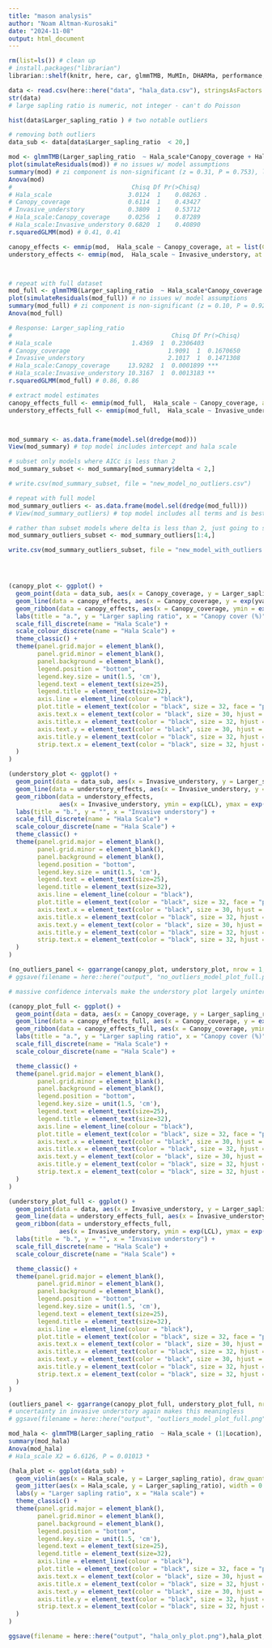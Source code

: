 ```yaml
---
title: "mason analysis"
author: "Noam Altman-Kurosaki"
date: "2024-11-08"
output: html_document
---
```


```r
rm(list=ls()) # clean up
# install.packages("librarian")
librarian::shelf(knitr, here, car, glmmTMB, MuMIn, DHARMa, performance, effects, emmeans, ggplot2, ggpubr)

```


```r
data <- read.csv(here::here("data", "hala_data.csv"), stringsAsFactors = T)
str(data) 
# large sapling ratio is numeric, not integer - can't do Poisson

hist(data$Larger_sapling_ratio ) # two notable outliers

# removing both outliers 
data_sub <- data[data$Larger_sapling_ratio  < 20,]

```


```r
mod <- glmmTMB(Larger_sapling_ratio  ~ Hala_scale*Canopy_coverage + Hala_scale*Invasive_understory + (1|Location), family = ziGamma("log"), ziformula = ~1, data = data_sub, na.action = na.pass)
plot(simulateResiduals(mod)) # no issues w/ model assumptions
summary(mod) # zi component is non-significant (z = 0.31, P = 0.753), low variance in random effects
Anova(mod)
#                                 Chisq Df Pr(>Chisq)  
# Hala_scale                     3.0124  1    0.08263 .
# Canopy_coverage                0.6114  1    0.43427  
# Invasive_understory            0.3809  1    0.53712  
# Hala_scale:Canopy_coverage     0.0256  1    0.87289  
# Hala_scale:Invasive_understory 0.6820  1    0.40890  
r.squaredGLMM(mod) # 0.41, 0.41

canopy_effects <- emmip(mod,  Hala_scale ~ Canopy_coverage, at = list(Canopy_coverage = seq(24,100,0.5)), CIs = T, plotit = F)
understory_effects <- emmip(mod,  Hala_scale ~ Invasive_understory, at = list(Invasive_understory = seq(0,80,1)), CIs = T, plotit = F)



# repeat with full dataset
mod_full <- glmmTMB(Larger_sapling_ratio  ~ Hala_scale*Canopy_coverage + Hala_scale*Invasive_understory + (1|Location), family = ziGamma("log"), ziformula = ~1, data = data, na.action = na.pass)
plot(simulateResiduals(mod_full)) # no issues w/ model assumptions
summary(mod_full) # zi component is non-significant (z = 0.10, P = 0.92), low variance in random effects
Anova(mod_full)

# Response: Larger_sapling_ratio 
#                                            Chisq Df Pr(>Chisq)    
# Hala_scale                      1.4369  1  0.2306403    
# Canopy_coverage                           1.9091  1  0.1670650    
# Invasive_understory                       2.1017  1  0.1471308    
# Hala_scale:Canopy_coverage     13.9282  1  0.0001899 ***
# Hala_scale:Invasive_understory 10.3167  1  0.0013183 ** 
r.squaredGLMM(mod_full) # 0.86, 0.86

# extract model estimates
canopy_effects_full <- emmip(mod_full,  Hala_scale ~ Canopy_coverage, at = list(Canopy_coverage = seq(7,100,0.5)), CIs = T, plotit = F)
understory_effects_full <- emmip(mod_full,  Hala_scale ~ Invasive_understory, at = list(Invasive_understory = seq(0,80,1)), CIs = T, plotit = F)



mod_summary <- as.data.frame(model.sel(dredge(mod)))
View(mod_summary) # top model includes intercept and hala scale

# subset only models where AICc is less than 2
mod_summary_subset <- mod_summary[mod_summary$delta < 2,]

# write.csv(mod_summary_subset, file = "new_model_no_outliers.csv")

# repeat with full model
mod_summary_outliers <- as.data.frame(model.sel(dredge(mod_full)))
# View(mod_summary_outliers) # top model includes all terms and is best by far - next best model is delta of > 4

# rather than subset models where delta is less than 2, just going to subset the top 4 to illustrate the point
mod_summary_outliers_subset <- mod_summary_outliers[1:4,]

write.csv(mod_summary_outliers_subset, file = "new_model_with_outliers.csv")





```

```r
(canopy_plot <- ggplot() +
  geom_point(data = data_sub, aes(x = Canopy_coverage, y = Larger_sapling_ratio , colour = Hala_scale)) +
  geom_line(data = canopy_effects, aes(x = Canopy_coverage, y = exp(yvar), colour = Hala_scale)) + 
  geom_ribbon(data = canopy_effects, aes(x = Canopy_coverage, ymin = exp(LCL), ymax = exp(UCL), fill = Hala_scale), alpha = 0.3) +
  labs(title = "a.", y = "Larger sapling ratio", x = "Canopy cover (%)") +
  scale_fill_discrete(name = "Hala Scale") +
  scale_colour_discrete(name = "Hala Scale") +
  theme_classic() + 
  theme(panel.grid.major = element_blank(), 
        panel.grid.minor = element_blank(),
        panel.background = element_blank(),
        legend.position = "bottom",
        legend.key.size = unit(1.5, 'cm'),
        legend.text = element_text(size=25),
        legend.title = element_text(size=32),
        axis.line = element_line(colour = "black"),
        plot.title = element_text(color = "black", size = 32, face = "plain"),
        axis.text.x = element_text(color = "black", size = 30, hjust = .5, vjust = .5, face = "plain"),
        axis.title.x = element_text(color = "black", size = 32, hjust = .5, vjust = 0, face = "plain"),
        axis.text.y = element_text(color = "black", size = 30, hjust = .5, vjust = .5, face = "plain"),
        axis.title.y = element_text(color = "black", size = 32, hjust = .5, vjust = 0, face = "plain"),
        strip.text.x = element_text(color = "black", size = 32, hjust = .5, vjust = 0, face = "plain")
  )
)

(understory_plot <- ggplot() +
  geom_point(data = data_sub, aes(x = Invasive_understory, y = Larger_sapling_ratio , colour = Hala_scale)) +
  geom_line(data = understory_effects, aes(x = Invasive_understory, y = exp(yvar), colour = Hala_scale)) + 
  geom_ribbon(data = understory_effects,
              aes(x = Invasive_understory, ymin = exp(LCL), ymax = exp(UCL), fill = Hala_scale), alpha = 0.3) +
  labs(title = "b.", y = "", x = "Invasive understory") +
  scale_fill_discrete(name = "Hala Scale") +
  scale_colour_discrete(name = "Hala Scale") +
  theme_classic() + 
  theme(panel.grid.major = element_blank(), 
        panel.grid.minor = element_blank(),
        panel.background = element_blank(),
        legend.position = "bottom",
        legend.key.size = unit(1.5, 'cm'),
        legend.text = element_text(size=25),
        legend.title = element_text(size=32),
        axis.line = element_line(colour = "black"),
        plot.title = element_text(color = "black", size = 32, face = "plain"),
        axis.text.x = element_text(color = "black", size = 30, hjust = .5, vjust = .5, face = "plain"),
        axis.title.x = element_text(color = "black", size = 32, hjust = .5, vjust = 0, face = "plain"),
        axis.text.y = element_text(color = "black", size = 30, hjust = .5, vjust = .5, face = "plain"),
        axis.title.y = element_text(color = "black", size = 32, hjust = .5, vjust = 0, face = "plain"),
        strip.text.x = element_text(color = "black", size = 32, hjust = .5, vjust = 0, face = "plain")
  )
)

(no_outliers_panel <- ggarrange(canopy_plot, understory_plot, nrow = 1, ncol = 2, legend = "bottom", common.legend = T))
# ggsave(filename = here::here("output", "no_outliers_model_plot_full.png"),no_outliers_panel, height = 6, width = 13)

# massive confidence intervals make the understory plot largely uninterpretable
```

```r
(canopy_plot_full <- ggplot() +
  geom_point(data = data, aes(x = Canopy_coverage, y = Larger_sapling_ratio , colour = Hala_scale)) +
  geom_line(data = canopy_effects_full, aes(x = Canopy_coverage, y = exp(yvar), colour = Hala_scale)) + 
  geom_ribbon(data = canopy_effects_full, aes(x = Canopy_coverage, ymin = exp(LCL), ymax = exp(UCL), fill = Hala_scale), alpha = 0.3) +
  labs(title = "a.", y = "Larger sapling ratio", x = "Canopy cover (%)") +
  scale_fill_discrete(name = "Hala Scale") +
  scale_colour_discrete(name = "Hala Scale") +

  theme_classic() + 
  theme(panel.grid.major = element_blank(), 
        panel.grid.minor = element_blank(),
        panel.background = element_blank(),
        legend.position = "bottom",
        legend.key.size = unit(1.5, 'cm'),
        legend.text = element_text(size=25),
        legend.title = element_text(size=32),
        axis.line = element_line(colour = "black"),
        plot.title = element_text(color = "black", size = 32, face = "plain"),
        axis.text.x = element_text(color = "black", size = 30, hjust = .5, vjust = .5, face = "plain"),
        axis.title.x = element_text(color = "black", size = 32, hjust = .5, vjust = 0, face = "plain"),
        axis.text.y = element_text(color = "black", size = 30, hjust = .5, vjust = .5, face = "plain"),
        axis.title.y = element_text(color = "black", size = 32, hjust = .5, vjust = 0, face = "plain"),
        strip.text.x = element_text(color = "black", size = 32, hjust = .5, vjust = 0, face = "plain")
  )
)

(understory_plot_full <- ggplot() +
  geom_point(data = data, aes(x = Invasive_understory, y = Larger_sapling_ratio , colour = Hala_scale)) +
  geom_line(data = understory_effects_full, aes(x = Invasive_understory, y = exp(yvar), colour = Hala_scale)) + 
  geom_ribbon(data = understory_effects_full,
              aes(x = Invasive_understory, ymin = exp(LCL), ymax = exp(UCL), fill = Hala_scale), alpha = 0.3) +
  labs(title = "b.", y = "", x = "Invasive understory") +
  scale_fill_discrete(name = "Hala Scale") +
  scale_colour_discrete(name = "Hala Scale") +

  theme_classic() + 
  theme(panel.grid.major = element_blank(), 
        panel.grid.minor = element_blank(),
        panel.background = element_blank(),
        legend.position = "bottom",
        legend.key.size = unit(1.5, 'cm'),
        legend.text = element_text(size=25),
        legend.title = element_text(size=32),
        axis.line = element_line(colour = "black"),
        plot.title = element_text(color = "black", size = 32, face = "plain"),
        axis.text.x = element_text(color = "black", size = 30, hjust = .5, vjust = .5, face = "plain"),
        axis.title.x = element_text(color = "black", size = 32, hjust = .5, vjust = 0, face = "plain"),
        axis.text.y = element_text(color = "black", size = 30, hjust = .5, vjust = .5, face = "plain"),
        axis.title.y = element_text(color = "black", size = 32, hjust = .5, vjust = 0, face = "plain"),
        strip.text.x = element_text(color = "black", size = 32, hjust = .5, vjust = 0, face = "plain")
  )
)

(outliers_panel <- ggarrange(canopy_plot_full, understory_plot_full, nrow = 1, ncol = 2, legend = "bottom", common.legend = T))
# uncertainty in invasive understory again makes this meaningless
# ggsave(filename = here::here("output", "outliers_model_plot_full.png"),outliers_panel, height = 6, width = 13)
```

```r
mod_hala <- glmmTMB(Larger_sapling_ratio  ~ Hala_scale + (1|Location), family = ziGamma("log"), ziformula = ~1, data = data_sub, na.action = na.pass)
summary(mod_hala)
Anova(mod_hala) 
# Hala_scale X2 = 6.6126, P = 0.01013 *

(hala_plot <- ggplot(data_sub) +
  geom_violin(aes(x = Hala_scale, y = Larger_sapling_ratio), draw_quantiles = c(0, 0.25, 0.5, 0.75)) +
  geom_jitter(aes(x = Hala_scale, y = Larger_sapling_ratio), width = 0.1) +
  labs(y = "Larger sapling ratio", x = "Hala scale") +
  theme_classic() + 
  theme(panel.grid.major = element_blank(), 
        panel.grid.minor = element_blank(),
        panel.background = element_blank(),
        legend.position = "bottom",
        legend.key.size = unit(1.5, 'cm'),
        legend.text = element_text(size=25),
        legend.title = element_text(size=32),
        axis.line = element_line(colour = "black"),
        plot.title = element_text(color = "black", size = 32, face = "plain"),
        axis.text.x = element_text(color = "black", size = 30, hjust = .5, vjust = .5, face = "plain"),
        axis.title.x = element_text(color = "black", size = 32, hjust = .5, vjust = 0, face = "plain"),
        axis.text.y = element_text(color = "black", size = 30, hjust = .5, vjust = .5, face = "plain"),
        axis.title.y = element_text(color = "black", size = 32, hjust = .5, vjust = 0, face = "plain"),
        strip.text.x = element_text(color = "black", size = 32, hjust = .5, vjust = 0, face = "plain")
  )
)

ggsave(filename = here::here("output", "hala_only_plot.png"),hala_plot, height = 10, width = 10)
```